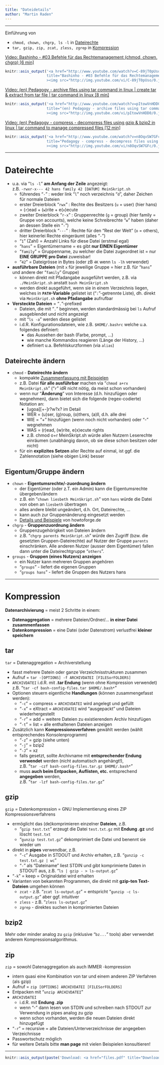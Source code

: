 ```yaml
---
title: "Dateidetails"
author: "Martin Raden"
---
```



-------------------------------------------

Einführung von

- `chmod, chown, chgrp, ls -l` in [Dateirechte]
- `tar, gzip, zip, zcat, zless, zgrep` in [Kompression]


[Video: Bashinho - #03 Befehle für das Rechtemanagement (chmod, chown, chgrp) [6 min]](http://www.youtube.com/watch?v=C-89jT0pUso?t=7)

```r
knitr::asis_output('<a href="http://www.youtube.com/watch?v=C-89jT0pUso?t=7"
                   title="Bashinho - #03 Befehle für das Rechtemanagement (chmod, chown, chgrp) [6 min]"
                   ><img src="http://img.youtube.com/vi/C-89jT0pUso/0.jpg"></a>')
```




[Video: (en) Pedagogy - archive files using tar command in linux | create tar & extract from tar file | tar command in linux [8 min]](http://www.youtube.com/watch?v=pItowVnHDD0)

```r
knitr::asis_output('<a href="http://www.youtube.com/watch?v=pItowVnHDD0"
                   title="(en) Pedagogy - archive files using tar command in linux | create tar & extract from tar file | tar command in linux [8 min]"
                   ><img src="http://img.youtube.com/vi/pItowVnHDD0/0.jpg"></a>')
```




[Video: (en) Pedagogy - compress - decompress files using gzip & bzip2 in linux | tar command to manage compressed files [12 min]](http://www.youtube.com/watch?v=n8OqvSW7GFc)

```r
knitr::asis_output('<a href="http://www.youtube.com/watch?v=n8OqvSW7GFc"
                   title="Pedagogy - compress - decompress files using gzip & bzip2 in linux | tar command to manage compressed files [12 min]"
                   ><img src="http://img.youtube.com/vi/n8OqvSW7GFc/0.jpg"></a>')
```


-------------------------------------------

# Dateirechte

- u.a. via "`ls -l`" **am Anfang der Zeile** angezeigt:   
  z.B. `-rwxr-x--- 42 hans family 42 [DATUM] MeinSkript.sh`
  - führendes "`-`" : weder link "`l`" noch verzeichnis "`d`", daher Zeichen für normale Dateien
  - erster Dreierblock "`rwx`" : Rechte des Besitzers (`u` = user) (hier hans) = (`r`)ead + (`w`)rite + e(`x`)ecute
  - zweiter Dreierblock "`r-x`" : Gruppenrechte (`g` = group) (hier family = Gruppe von accounts), welche keine Schreibrechte "`w`" haben (daher an dessen Stelle ein "`-`")
  - dritter Dreierblock "`---`" : Rechte für den "Rest der Welt" (`o` = others), hier keinerlei Rechte eingeräumt (alles "`-`")
  - "`1`" (Zahl) = Anzahl Links für diese Datei (erstmal egal)
  - "`hans`" = Eigentümername = es gibt **nur EINEN Eigentümer**
  - "`family`" = Gruppenname, zu welcher die Datei zugeordnet ist = nur **EINE GRUPPE pro Datei** zuweisbar!
  - "`42`" = Dateigrösse in Bytes (oder zB `4K` wenn `ls -lh` verwendet)

- **ausführbare Dateien** (mit `x` für jeweilige Gruppe = hier z.B. für "`hans`" und andere der "`family`" Gruppe)
  - können direkt mit Pfadangabe ausgeführt werden, z.B. via `./MeinSkript.sh` anstatt `bash MeinSkript.sh`
  - werden direkt ausgeführt, wenn sie in einem Verzeichnis liegen, welches in **`PATH`-Variable** gelistet ist ("`:`"-getrennte Liste), dh. direkt via `MeinSkript.sh` **ohne Pfadangabe** aufrufbar

- **Versteckte Dateien** = "`.`"-prefixed
  - Dateien, die mit "`.`" beginnen, werden standardmässig bei `ls` Aufruf ausgeblendet und nicht angezeigt
  - mit "`ls -a`" werden diese gelistet
  - i.d.R. Konfigurationsdateien, wie z.B. `$HOME/.bashrc` welche u.a. folgendes definiert:
    - das Aussehen der bash (Farbe, prompt, ...)
    - wie manche Kommandos reagieren (Länge der History, ...)
    - definiert u.a. Befehlskurzformen  (via `alias`)

## Dateirechte ändern

- `chmod` - **Dateirechte ändern**
  - kompakte [Zusammenfassung mit Beispielen](https://www.shellbefehle.de/befehle/chmod/)
  - z.B. Datei **für alle ausführbar** machen via "`chmod a+rx MeinSkript.sh`" ("`r`" idR nicht nötig, da meist schon vorhanden)
  - wenn nur "**Änderung**" von Interesse (d.h. hinzufügen oder wegnehmen), dann bietet sich die folgende (regex-codierte) Notation an:
    - [ugoa][+-]r?w?x?  im Detail
    - WER = (u)ser, (g)roup, (o)thers, (a)ll, d.h. alle drei
    - WIE = "+" hinzufügen (wenn noch nicht vorhanden) oder "-" wegnehmen
    - WAS = (r)ead, (w)rite, e(x)ecute rights
    - z.B. chmod o+r MeinSkript.sh würde allen Nutzern Leserechte einräumen (unabhängig davon, ob sie diese schon besitzen oder nicht)
  - für ein **explizites Setzen** aller Rechte auf einmal, ist ggf. die Zahlennotation (siehe obigen Link) besser

## Eigentum/Gruppe ändern

- `chown` - **Eigentumsrechte/-zuordnung ändern**
  - der Eigentümer (oder z.T. ein Admin) kann die Eigentumsrechte übergeben/ändern
  - z.B. ein "`chown liesbeth MeinSkript.sh`" von `hans` würde die Datei von oben an `liesbeth` übertragen
  - alles andere bleibt ungeändert, d.h. Ort, Dateirechte, ...
  - kann auch zur Gruppenänderung eingesetzt werden
  - [Details und Beispiele](https://www.howtoforge.de/anleitung/linux-chown-command-tutorial-fr-anfnger-12-beispiele/) von howtoforge.de

- `chgrp` - **Gruppenzuordnung ändern** 
  - Gruppenzugehörigkeit von Dateien ändern
  - z.B. "`chgrp parents MeinSkript.sh`" würde den Zugriff (bzw. die gesetzten Gruppen-Dateirechte) auf Nutzer der Gruppe `parents` einschränken. Alle anderen Nutzer (ausser dem Eigentümer) fallen dann unter die Dateirechtgruppe "`others`".

- `groups` - **Gruppen (eines Nutzers) anzeigen**
  - ein Nutzer kann mehreren Gruppen angehören
  - "`groups`" - liefert die eigenen Gruppen
  - "`groups hans`" - liefert die Gruppen des Nutzers hans



-------------------------------------------

# Kompression


**Datenarchivierung** = meist 2 Schritte in einem:
  
- **Datenaggregation** = mehrere Dateien/Ordner/... **in einer Datei zusammenfassen**
- **Datenkompression** = eine Datei (oder Datenstrom) verlustfrei **kleiner speichern**

## tar

`tar` = Datenaggregation = Archiverstellung

- fasst mehrere Datein oder ganze Verzeichnisstrukturen zusammen
- Aufruf = `tar -[OPTIONS] -f ARCHIVDATEI [FILESorFOLDERS]`
- `ARCHIVDATEI` i.d.R. mit **.tar Endung** (wenn ohne Kompression verwendet)   
  z.B. "`tar -cf bash-config-files.tar $HOME/.bash*`"
- Optionen steuern eigentliche **Handlungen** (können zusammengefasst werden):
  - "`-c`" = compress = `ARCHIVDATEI` wird angelegt und gefüllt
  - "`-x`" = eXtract = `ARCHIVDATEI` wird "ausgepackt" und Dateien wiederhergestellt
  - "`-r`" = add = weitere Dateien zu existierendem Archiv hinzufügen
  - "`-t`" = list = alle enthaltenen Dateien anzeigen
- Zusätzlich kann **Kompressionsverfahren** gewählt werden (wählt entsprechendes Konsolenprogramm) 
  - "`-z`" = gzip (siehe unten)
  - "`-j`" = bzip2
  - "`-J`" = xz
  - falls gesetzt, sollte Archivname mit **entsprechender Endung verwendet** werden (nicht automatisch angehängt!),   
    z.B. "`tar -czf bash-config-files.tar.gz $HOME/.bash*`"
  - muss **auch beim Entpacken, Auflisten, etc.** entsprechend **angegeben** werden,   
    z.B. "`tar -lzf bash-config-files.tar.gz`"


## gzip
  
`gzip` = Datenkompression = GNU Implementierung eines ZIP Kompressionsverfahrens
  
- ermöglicht das (de)komprimieren einzelner **Dateien**, z.B.
  - "`gzip test.txt`" erzeugt die Datei `test.txt.gz` mit **Endung .gz** und löscht `test.txt`
  - "`gunzip test.txt.gz`" dekomprimiert die Datei und benennt sie wieder um
- direkt in **pipes** verwendbar, z.B.
  - "`-c`" Ausgabe in STDOUT und Archiv erhalten, z.B. "`gunzip -c test.txt.gz | wc`"
  - "`-`" als "Dateiname" liest STDIN und gibt komprimierte Daten in STDOUT aus, z.B. "`ls | gzip - > ls-output.gz`"
- "`-k`" = keep = Originaldatei wird erhalten
- Varianten von bekannten Programmen, die direkt mit **gzip-ten Text-Dateien** umgehen können
  - `zcat` - z.B. "`zcat ls-output.gz`" = entspricht "`gunzip -c ls-output.gz`" aber ggf. intuitiver
  - `zless` - z.B. "`zless ls-output.gz`"
  - `zgrep` - direktes suchen in komprimierten Dateien

## bzip2

Mehr oder minder analog zu `gzip` (inklusive "`bz...`" tools) aber verwendet anderem Kompressionsalgorithmus.


## zip

`zip` = sowohl Datenaggregation als auch IMMER -kompression

- intern quasi eine Kombination von tar und einem anderen ZIP Verfahren (als gzip)
- Aufruf = `zip [OPTIONS] ARCHIVDATEI [FILESorFOLDERS]`
- Entpacken mit "`unzip ARCHIVDATEI`"
- `ARCHIVDATEI`
  - i.d.R. mit **Endung .zip**
  - wenn "-" dann lesen von STDIN und schreiben nach STDOUT zur Verwendung in pipes analog zu gzip
  - wenn schon vorhanden, werden die neuen Dateien direkt hinzugefügt
- "`-r`" = recursive = alle Dateien/Unterverzeichnisse der angegeben Verzeichnisse
- Passwortschutz möglich
- für weitere Details bitte **man page** mit vielen Beispielen konsultieren!
  


-------------------------------------------



```r
knitr::asis_output(paste('Download: <a href="files.pdf" title="Download PDF Version">PDF Version</a> dieses Tutorials. Erstellt am ',format(Sys.time(), "%d.%m.%Y"),".",sep=""))
```

